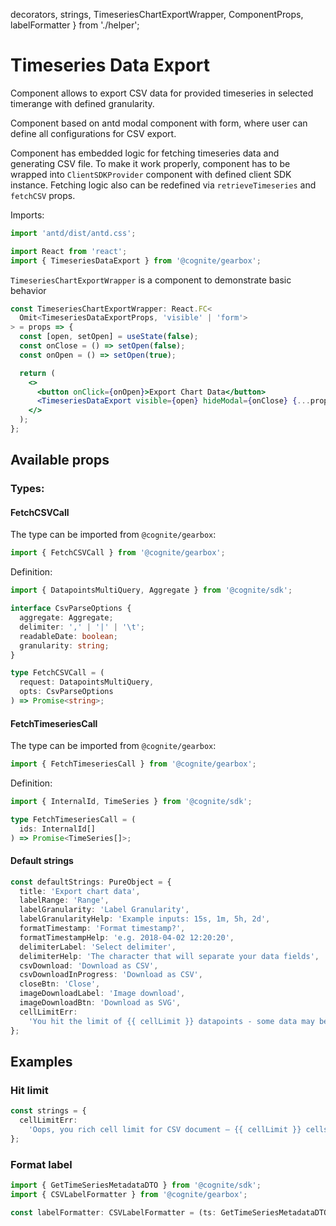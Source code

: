   decorators,
  strings,
  TimeseriesChartExportWrapper,
  ComponentProps,
  labelFormatter
} from './helper';

<Meta title="Components/TimeseriesDataExport" decorators={decorators} />

# Timeseries Data Export

Component allows to export CSV data for provided timeseries in selected timerange with defined granularity.

Component based on antd modal component with form, where user can define all configurations for CSV export.

Component has embedded logic for fetching timeseries data and generating CSV file. To make it work properly, component
has to be wrapped into `ClientSDKProvider` component with defined client SDK instance. Fetching logic
also can be redefined via `retrieveTimeseries` and `fetchCSV` props.

Imports:

```typescript
import 'antd/dist/antd.css';

import React from 'react';
import { TimeseriesDataExport } from '@cognite/gearbox';
```
`TimeseriesChartExportWrapper` is a component to demonstrate basic behavior

```jsx
const TimeseriesChartExportWrapper: React.FC<
  Omit<TimeseriesDataExportProps, 'visible' | 'form'>
> = props => {
  const [open, setOpen] = useState(false);
  const onClose = () => setOpen(false);
  const onOpen = () => setOpen(true);

  return (
    <>
      <button onClick={onOpen}>Export Chart Data</button>
      <TimeseriesDataExport visible={open} hideModal={onClose} {...props} />
    </>
  );
};
```

<Preview>
  <Story name="Basic usage" >
    <TimeseriesChartExportWrapper
      timeseriesIds={[41852231325889, 7433885982156917]}
      granularity={'2m'}
      defaultTimeRange={[1567321800000, 1567408200000]}
    />
  </Story>
</Preview>

## Available props

<Props of={ComponentProps} />

### Types:

#### FetchCSVCall

The type can be imported from `@cognite/gearbox`:

```typescript
import { FetchCSVCall } from '@cognite/gearbox';
```

Definition:

```typescript
import { DatapointsMultiQuery, Aggregate } from '@cognite/sdk';

interface CsvParseOptions {
  aggregate: Aggregate;
  delimiter: ',' | '|' | '\t';
  readableDate: boolean;
  granularity: string;
}

type FetchCSVCall = (
  request: DatapointsMultiQuery,
  opts: CsvParseOptions
) => Promise<string>;
```

#### FetchTimeseriesCall

The type can be imported from `@cognite/gearbox`:

```typescript
import { FetchTimeseriesCall } from '@cognite/gearbox';
```

Definition:

```typescript
import { InternalId, TimeSeries } from '@cognite/sdk';

type FetchTimeseriesCall = (
  ids: InternalId[]
) => Promise<TimeSeries[]>;
```

#### Default strings

```typescript
const defaultStrings: PureObject = {
  title: 'Export chart data',
  labelRange: 'Range',
  labelGranularity: 'Label Granularity',
  labelGranularityHelp: 'Example inputs: 15s, 1m, 5h, 2d',
  formatTimestamp: 'Format timestamp?',
  formatTimestampHelp: 'e.g. 2018-04-02 12:20:20',
  delimiterLabel: 'Select delimiter',
  delimiterHelp: 'The character that will separate your data fields',
  csvDownload: 'Download as CSV',
  csvDownloadInProgress: 'Download as CSV',
  closeBtn: 'Close',
  imageDownloadLabel: 'Image download',
  imageDownloadBtn: 'Download as SVG',
  cellLimitErr:
    'You hit the limit of {{ cellLimit }} datapoints - some data may be omitted',
};
```

## Examples

### Hit limit

```typescript
const strings = {
  cellLimitErr:
    'Oops, you rich cell limit for CSV document – {{ cellLimit }} cells, some data may be omitted',
};
```
<Preview>
  <Story name="Hit limit" >
    <TimeseriesChartExportWrapper
      timeseriesIds={[41852231325889, 7433885982156917]}
      granularity={'2s'}
      defaultTimeRange={[1567321800000, 1567408200000]}
      cellLimit={5000}
      strings={strings}
    />
  </Story>
</Preview>


### Format label

```typescript
import { GetTimeSeriesMetadataDTO } from '@cognite/sdk';
import { CSVLabelFormatter } from '@cognite/gearbox';

const labelFormatter: CSVLabelFormatter = (ts: GetTimeSeriesMetadataDTO) => ts.name || \`timeserie-${ts.id}\`;
```
<Preview>
  <Story name="Format label" >
    <TimeseriesChartExportWrapper
      timeseriesIds={[41852231325889, 7433885982156917]}
      granularity={'2m'}
      defaultTimeRange={[1567321800000, 1567408200000]}
      labelFormatter={labelFormatter}
    />
  </Story>
</Preview>
